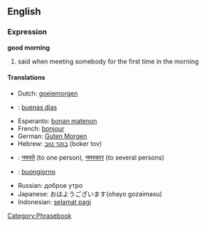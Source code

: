 ==English==
===Expression===
'''good morning'''

# said when meeting somebody for the first time in the morning

====Translations====

*Dutch: [[goeiemorgen]]
*{{es}}: [[buenas dias]]
*Esperanto: [[bonan matenon]]
*French: [[bonjour]]
*German: [[Guten Morgen]]
*Hebrew: [[בוקר טוב]] (boker tov)
*{{hi}}: [[नमस्ते]] (to one person), [[नमस्कार]] (to several persons)
*{{it}}: [[buongiorno]]
*Russian: доброе утро
*Japanese: おはようございます(ohayo gozaimasu)
*Indonesian: [[selamat pagi]]
[[Category:Phrasebook]]